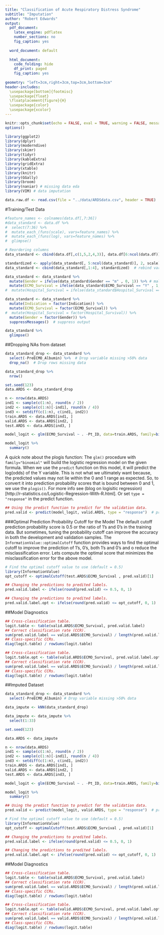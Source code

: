 ```yaml
---
title: "Classification of Acute Respiratory Distress Syndrome"
subtitle: "Imputation"
author: "Robert Edwards"
output:
  pdf_document:
    latex_engine: pdflatex
    number_sections: no
    fig_caption: yes
    
  word_document: default
  
  html_document:
    code_folding: hide
    df_print: paged
    fig_caption: yes
    
geometry: "left=3cm,right=3cm,top=3cm,bottom=3cm"
header-includes: 
  \usepackage[bottom]{footmisc}
  \usepackage{float}
  \floatplacement{figure}{H}
  \usepackage{color}
  \usepackage{xcolor}
---
```


```r
knitr::opts_chunk$set(echo = FALSE, eval = TRUE, warning = FALSE, message = FALSE, comment = NA)
options()
```

```r
library(ggplot2)
library(dplyr)
library(moderndive)
library(skimr)
library(tidyr)
library(kableExtra)
library(gridExtra)
library(xtable)
library(knitr)
library(GGally)
library(broom)
library(naniar) # missing data eda
library(VIM) # data imputation
```

```r
data.raw.df <- read.csv(file = "../data/ARDSdata.csv", header = TRUE)
```


#Training/Test Data
```r
#feature_names <- colnames(data.df[,7:36])
#data_standard <- data.df %>%
#  select(7:36) %>%
#  mutate_each_(funs(scale), vars=feature_names) %>%
#  mutate_each_(funs(log), vars=feature_names) %>%
#  glimpse()

# Reordering columns
data_standard <- cbind(data.df[,c(1,5,2,4,3)], data.df[6:ncol(data.df)]) 

standardized <- apply(data_standard[, 5:ncol(data_standard)], 2, scale)  # scale the features
data_standard <- cbind(data_standard[,1:4], standardized)  # rebind variables

data_standard <- data_standard %>% 
  mutate(Gender = ifelse(data_standard$Gender == "m" , 0, 1)) %>% # male = 0, female = 1
  mutate(ECMO_Survival = ifelse(data_standard$ECMO_Survival == "Y" , 1, 0)) # Yes = 1, No = 0
#  mutate(Hospital_Survival = ifelse(data_standard$Hospital_Survival == "Y" , 1, 0)) # Yes = 1, No = 0

data_standard <- data_standard %>%
  mutate(Indication = factor(Indication)) %>% 
  mutate(ECMO_Survival = factor(ECMO_Survival)) %>%
#  mutate(Hospital_Survival = factor(Hospital_Survival)) %>%
  mutate(Gender = factor(Gender)) %>%
  suppressMessages()  # suppress output

data_standard %>%
  glimpse()
```

##Dropping NAs from dataset
```r
data_standard_drop <- data_standard %>% 
  select(-PreECMO_Albumin) %>%  # Drop variable missing >50% data
  drop_na()  # Drop rows missing data

data_standard_drop %>%
  nrow()
```

```r
set.seed(123)
data.ARDS <- data_standard_drop

n <- nrow(data.ARDS)
ind1 <- sample(c(1:n), round(n / 2))
ind2 <- sample(c(1:n)[-ind1], round(n / 4))
ind3 <- setdiff(c(1:n), c(ind1, ind2))
train.ARDS <- data.ARDS[ind1, ]
valid.ARDS <- data.ARDS[ind2, ]
test.ARDS <- data.ARDS[ind3, ]
```


```r
model_logit <- glm(ECMO_Survival ~ . -Pt_ID, data=train.ARDS, family=binomial(link="logit"))

model_logit %>%
  summary()
```

A quick note about the plogis function: The `glm()` procedure with `family="binomial"` will build the logistic regression model on the given formula. When we use the `predict` function on this model, it will predict the log(odds) of the Y variable. This is not what we ultimately want because, the predicted values may not lie within the 0 and 1 range as expected. So, to convert it into prediction probability scores that is bound between 0 and 1, we use the `plogis()`.  For more info see (blog on logisitic regression)[http://r-statistics.co/Logistic-Regression-With-R.html].  Or set `type = "response"` in the predict function.

```r
## Using the predict function to predict for the validation data.
pred.valid <- predict(model_logit, valid.ARDS, type = "response")  # predicted scores
```

###Optimal Prediction Probability Cutoff for the Model
The default cutoff prediction probability score is 0.5 or the ratio of 1’s and 0’s in the training data. But sometimes, tuning the probability cutoff can improve the accuracy in both the development and validation samples. The `InformationValue::optimalCutoff` function provides ways to find the optimal cutoff to improve the prediction of 1’s, 0’s, both 1’s and 0’s and o reduce the misclassification error. Lets compute the optimal score that minimizes the misclassification error for the above model.

```r
# Find the optimal cutoff value to use (default = 0.5)
library(InformationValue)
opt_cutoff <- optimalCutoff(test.ARDS$ECMO_Survival , pred.valid)[1] 

## Changing the predictions to predited labels.
pred.valid.label <- ifelse(round(pred.valid) <= 0.5, 0, 1)

## Changing the predictions to predited labels.
pred.valid.label.opt <- ifelse(round(pred.valid) <= opt_cutoff, 0, 1)

```

##Model Diagnostics
```r
## Cross-classification table.
logit.table <- table(valid.ARDS$ECMO_Survival, pred.valid.label)
## Correct classification rate (CCR).
sum(pred.valid.label == valid.ARDS$ECMO_Survival) / length(pred.valid.label)
## Class-specific CCRs.
diag(logit.table) / rowSums(logit.table)

## Cross-classification table.
logit.table.opt <- table(valid.ARDS$ECMO_Survival, pred.valid.label.opt)
## Correct classification rate (CCR).
sum(pred.valid.label == valid.ARDS$ECMO_Survival) / length(pred.valid.label.opt)
## Class-specific CCRs.
diag(logit.table) / rowSums(logit.table)
```


##Imputed Dataset
```r
data_standard_drop <- data_standard %>%
  select(-PreECMO_Albumin) # Drop variable missing >50% data

data_impute <- kNN(data_standard_drop)

data_impute <- data_impute %>%
  select(1:33)
```

```r
set.seed(123)

data.ARDS <- data_impute

n <- nrow(data.ARDS)
ind1 <- sample(c(1:n), round(n / 2))
ind2 <- sample(c(1:n)[-ind1], round(n / 4))
ind3 <- setdiff(c(1:n), c(ind1, ind2))
train.ARDS <- data.ARDS[ind1, ]
valid.ARDS <- data.ARDS[ind2, ]
test.ARDS <- data.ARDS[ind3, ]
```

```r

model_logit <- glm(ECMO_Survival ~ . -Pt_ID, data=train.ARDS, family=binomial(link="logit"))

model_logit %>%
  summary()
```

```r
## Using the predict function to predict for the validation data.
pred.valid <- predict(model_logit, valid.ARDS, type = "response")  # predicted scores
```

```r
# Find the optimal cutoff value to use (default = 0.5)
library(InformationValue)
opt_cutoff <- optimalCutoff(test.ARDS$ECMO_Survival , pred.valid)[1] 

## Changing the predictions to predited labels.
pred.valid.label <- ifelse(round(pred.valid) <= 0.5, 0, 1)

## Changing the predictions to predited labels.
pred.valid.label.opt <- ifelse(round(pred.valid) <= opt_cutoff, 0, 1)

```

##Model Diagnostics

```r
## Cross-classification table.
logit.table <- table(valid.ARDS$ECMO_Survival, pred.valid.label)
## Correct classification rate (CCR).
sum(pred.valid.label == valid.ARDS$ECMO_Survival) / length(pred.valid.label)
## Class-specific CCRs.
diag(logit.table) / rowSums(logit.table)

## Cross-classification table.
logit.table.opt <- table(valid.ARDS$ECMO_Survival, pred.valid.label.opt)
## Correct classification rate (CCR).
sum(pred.valid.label == valid.ARDS$ECMO_Survival) / length(pred.valid.label.opt)
## Class-specific CCRs.
diag(logit.table) / rowSums(logit.table)
```






